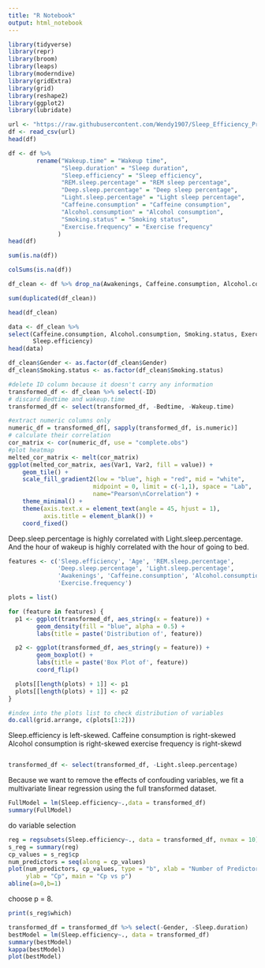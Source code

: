 ```yaml
---
title: "R Notebook"
output: html_notebook
---
```


```r
library(tidyverse)
library(repr)
library(broom)
library(leaps)
library(moderndive)
library(gridExtra)
library(grid)
library(reshape2)
library(ggplot2)
library(lubridate)
```

```r
url <- "https://raw.githubusercontent.com/Wendy1907/Sleep_Efficiency_Project/main/Sleep_Efficiency.csv"
df <- read_csv(url)
head(df)
```


```r
df <- df %>% 
        rename("Wakeup.time" = "Wakeup time",
               "Sleep.duration" = "Sleep duration",
               "Sleep.efficiency" = "Sleep efficiency",
               "REM.sleep.percentage" = "REM sleep percentage",
               "Deep.sleep.percentage" = "Deep sleep percentage",
               "Light.sleep.percentage" = "Light sleep percentage",
               "Caffeine.consumption" = "Caffeine consumption",
               "Alcohol.consumption" = "Alcohol consumption",
               "Smoking.status" = "Smoking status",
               "Exercise.frequency" = "Exercise frequency"
              )
head(df)
```

```r
sum(is.na(df))
```

```r
colSums(is.na(df))
```

```r
df_clean <- df %>% drop_na(Awakenings, Caffeine.consumption, Alcohol.consumption, Exercise.frequency)
```

```r
sum(duplicated(df_clean))
```

```r
head(df_clean)
```

```r
data <- df_clean %>%
select(Caffeine.consumption, Alcohol.consumption, Smoking.status, Exercise.frequency, 
       Sleep.efficiency)
head(data)
```

```r
df_clean$Gender <- as.factor(df_clean$Gender) 
df_clean$Smoking.status <- as.factor(df_clean$Smoking.status)

#delete ID column because it doesn't carry any information
transformed_df <- df_clean %>% select(-ID)
# discard Bedtime and wakeup.time
transformed_df <- select(transformed_df, -Bedtime, -Wakeup.time)

#extract numeric columns only
numeric_df = transformed_df[, sapply(transformed_df, is.numeric)]
# calculate their correlation
cor_matrix <- cor(numeric_df, use = "complete.obs")
#plot heatmap
melted_cor_matrix <- melt(cor_matrix)
ggplot(melted_cor_matrix, aes(Var1, Var2, fill = value)) +
    geom_tile() +
    scale_fill_gradient2(low = "blue", high = "red", mid = "white", 
                        midpoint = 0, limit = c(-1,1), space = "Lab", 
                        name="Pearson\nCorrelation") +
    theme_minimal() +
    theme(axis.text.x = element_text(angle = 45, hjust = 1),
          axis.title = element_blank()) +
    coord_fixed()

```
Deep.sleep.percentage is highly correlated with Light.sleep.percentage. And the
hour of wakeup is highly correlated with the hour of going to bed.
```r
features <- c('Sleep.efficiency', 'Age', 'REM.sleep.percentage',
              'Deep.sleep.percentage', 'Light.sleep.percentage', 
              'Awakenings', 'Caffeine.consumption', 'Alcohol.consumption',
              'Exercise.frequency')

plots = list()

for (feature in features) {
  p1 <- ggplot(transformed_df, aes_string(x = feature)) +
        geom_density(fill = "blue", alpha = 0.5) +
        labs(title = paste('Distribution of', feature))

  p2 <- ggplot(transformed_df, aes_string(y = feature)) +
        geom_boxplot() +
        labs(title = paste('Box Plot of', feature))
        coord_flip()

  plots[[length(plots) + 1]] <- p1
  plots[[length(plots) + 1]] <- p2
}
```

```r
#index into the plots list to check distribution of variables
do.call(grid.arrange, c(plots[1:2]))
```
Sleep.efficiency is left-skewed.
Caffeine consumption is right-skewed
Alcohol consumption is right-skewed
exercise frequency is right-skewd


```r
```


```r
transformed_df <- select(transformed_df, -Light.sleep.percentage)
```

Because we want to remove the effects of confouding variables, we fit a multivariate
linear regression using the full transformed dataset.
```r
FullModel = lm(Sleep.efficiency~.,data = transformed_df)
summary(FullModel)
```

do variable selection
```r
reg = regsubsets(Sleep.efficiency~., data = transformed_df, nvmax = 10)
s_reg = summary(reg)
cp_values = s_reg$cp
num_predictors = seq(along = cp_values)
plot(num_predictors, cp_values, type = "b", xlab = "Number of Predictors", 
     ylab = "Cp", main = "Cp vs p")
abline(a=0,b=1)
```
choose p = 8.
```r
print(s_reg$which)
```

```r
transformed_df = transformed_df %>% select(-Gender, -Sleep.duration)
bestModel = lm(Sleep.efficiency~., data = transformed_df)
summary(bestModel)
kappa(bestModel)
plot(bestModel)
```